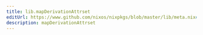 ```yaml
---
title: lib.mapDerivationAttrset
editUrl: https://www.github.com/nixos/nixpkgs/blob/master/lib/meta.nix#L46C26
description: mapDerivationAttrset
---
```




<LinkCard
    title="Contribute Now!"
    description="API Documentation is done in our source code"
    href="https://www.github.com/nixos/nixpkgs/blob/master/lib/meta.nix#L46C26"
/>

